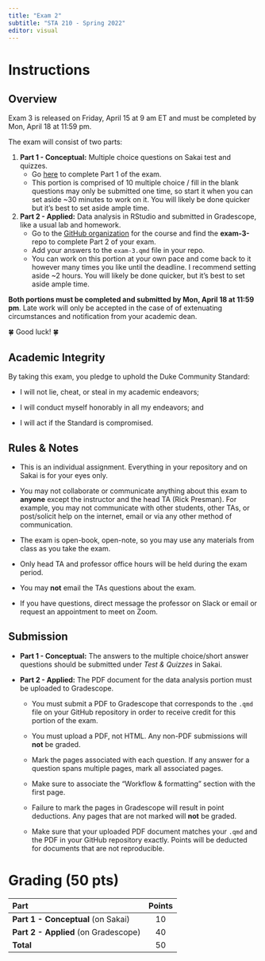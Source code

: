 ```yaml
---
title: "Exam 2"
subtitle: "STA 210 - Spring 2022"
editor: visual
---
```


# Instructions

## Overview

Exam 3 is released on Friday, April 15 at 9 am ET and must be completed by Mon, April 18 at 11:59 pm.

The exam will consist of two parts:

1.  **Part 1 - Conceptual:** Multiple choice questions on Sakai test and quizzes.
    -   Go [here](https://sakai.duke.edu/samigo-app/servlet/Login?id=6fa7ebf3-01af-42a6-91ba-3e813d3901221650033946378) to complete Part 1 of the exam.
    -   This portion is comprised of 10 multiple choice / fill in the blank questions may only be submitted one time, so start it when you can set aside \~30 minutes to work on it. You will likely be done quicker but it's best to set aside ample time.
2.  **Part 2 - Applied:** Data analysis in RStudio and submitted in Gradescope, like a usual lab and homework.
    -   Go to the [GitHub organization](https://github.com/sta210-s22/) for the course and find the **exam-3-** repo to complete Part 2 of your exam.
    -   Add your answers to the `exam-3.qmd` file in your repo.
    -   You can work on this portion at your own pace and come back to it however many times you like until the deadline. I recommend setting aside \~2 hours. You will likely be done quicker, but it's best to set aside ample time.

**Both portions must be completed and submitted by Mon, April 18 at 11:59 pm**. Late work will only be accepted in the case of of extenuating circumstances and notification from your academic dean.

🍀 Good luck! 🍀

## Academic Integrity

By taking this exam, you pledge to uphold the Duke Community Standard:

-   I will not lie, cheat, or steal in my academic endeavors;

-   I will conduct myself honorably in all my endeavors; and

-   I will act if the Standard is compromised.

## Rules & Notes

-   This is an individual assignment. Everything in your repository and on Sakai is for your eyes only.

-   You may not collaborate or communicate anything about this exam to **anyone** except the instructor and the head TA (Rick Presman). For example, you may not communicate with other students, other TAs, or post/solicit help on the internet, email or via any other method of communication.

-   The exam is open-book, open-note, so you may use any materials from class as you take the exam.

-   Only head TA and professor office hours will be held during the exam period.

-   You may **not** email the TAs questions about the exam.

-   If you have questions, direct message the professor on Slack or email or request an appointment to meet on Zoom.

## Submission

-   **Part 1 - Conceptual:** The answers to the multiple choice/short answer questions should be submitted under *Test & Quizzes* in Sakai.

-   **Part 2 - Applied:** The PDF document for the data analysis portion must be uploaded to Gradescope.

    -   You must submit a PDF to Gradescope that corresponds to the `.qmd` file on your GitHub repository in order to receive credit for this portion of the exam.

    -   You must upload a PDF, not HTML. Any non-PDF submissions will **not** be graded.

    -   Mark the pages associated with each question. If any answer for a question spans multiple pages, mark all associated pages.

    -   Make sure to associate the "Workflow & formatting" section with the first page.

    -   Failure to mark the pages in Gradescope will result in point deductions. Any pages that are not marked will **not** be graded.

    -   Make sure that your uploaded PDF document matches your `.qmd` and the PDF in your GitHub repository exactly. Points will be deducted for documents that are not reproducible.

# Grading (50 pts)

| **Part**                             | **Points** |
|:-------------------------------------|:----------:|
| **Part 1 - Conceptual** (on Sakai)   |     10     |
| **Part 2 - Applied** (on Gradescope) |     40     |
| **Total**                            |     50     |
